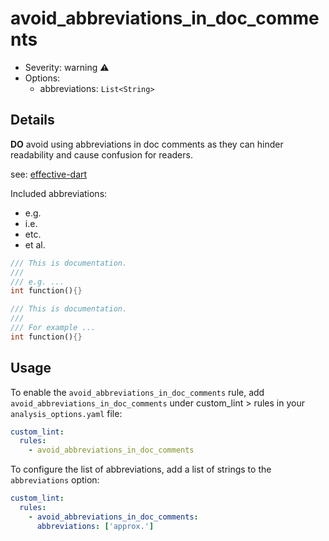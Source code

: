 # avoid_abbreviations_in_doc_comments

- Severity: warning ⚠️
- Options:
  - abbreviations: `List<String>`

## Details

**DO** avoid using abbreviations in doc comments as they can hinder readability and cause confusion for readers.

see: [effective-dart](https://dart.dev/effective-dart/documentation#avoid-abbreviations-and-acronyms-unless-they-are-obvious)

Included abbreviations:

- e.g.
- i.e.
- etc.
- et al.

```dart title="Bad"
/// This is documentation.
///
/// e.g. ...
int function(){}
```

```dart title="Good"
/// This is documentation.
///
/// For example ...
int function(){}
```

## Usage

To enable the `avoid_abbreviations_in_doc_comments` rule, add `avoid_abbreviations_in_doc_comments` under custom_lint > rules in your `analysis_options.yaml` file:

```yaml
custom_lint:
  rules:
    - avoid_abbreviations_in_doc_comments
```

To configure the list of abbreviations, add a list of strings to the `abbreviations` option:

```yaml
custom_lint:
  rules:
    - avoid_abbreviations_in_doc_comments:
      abbreviations: ['approx.']
```
